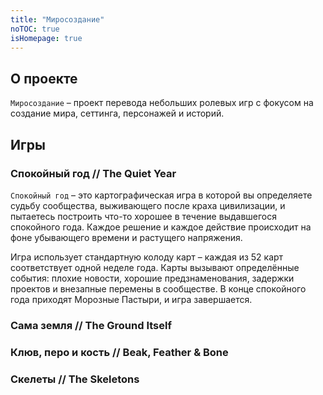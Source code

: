 ```yaml
---
title: "Миросоздание"
noTOC: true
isHomepage: true
---
```



## О проекте

`Миросоздание` – проект перевода небольших ролевых игр с фокусом на создание мира, сеттинга, персонажей и историй.

## Игры

### Спокойный год // The Quiet Year

`Спокойный год` – это картографическая игра в которой вы определяете судьбу сообщества, выживающего после краха цивилизации, и пытаетесь построить что-то хорошее в течение выдавшегося спокойного года. Каждое решение и каждое действие происходит на фоне убывающего времени и растущего напряжения.

Игра использует стандартную колоду карт – каждая из 52 карт соответствует одной неделе года. Карты вызывают определённые события: плохие новости, хорошие предзнаменования, задержки проектов и внезапные перемены в сообществе. В конце спокойного года приходят Морозные Пастыри, и игра завершается.

<Link title="Спокойный год" href="/the-quiet-year" />

### Сама земля // The Ground Itself

<Link title="Сама земля" href="/the-ground-itself" />

### Клюв, перо и кость // Beak, Feather & Bone

<Link title="Клюв, перо и кость" href="/beak-feather-bone" />

### Скелеты // The Skeletons

<Link title="Скелеты" href="/the-skeletons" />
